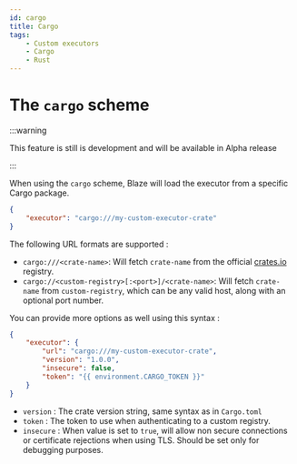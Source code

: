 ```yaml
---
id: cargo
title: Cargo
tags:
    - Custom executors
    - Cargo
    - Rust
---
```


# The `cargo` scheme

:::warning

This feature is still is development and will be available in Alpha release

:::

When using the `cargo` scheme, Blaze will load the executor from a specific Cargo package.

```json
{
    "executor": "cargo:///my-custom-executor-crate"
}
```

The following URL formats are supported :

- `cargo:///<crate-name>`: Will fetch `crate-name` from the official [crates.io](https://crates.io) registry.
- `cargo://<custom-registry>[:<port>]/<crate-name>`: Will fetch `crate-name` from `custom-registry`, which can be any valid host, along with an optional port number. 

You can provide more options as well using this syntax :

```json
{
    "executor": {
        "url": "cargo:///my-custom-executor-crate",
        "version": "1.0.0",
        "insecure": false,
        "token": "{{ environment.CARGO_TOKEN }}"
    }
}
```

- `version` : The crate version string, same syntax as in `Cargo.toml`
- `token` : The token to use when authenticating to a custom registry.
- `insecure` : When value is set to `true`, will allow non secure connections or certificate rejections when using TLS. Should be set only for debugging purposes.
